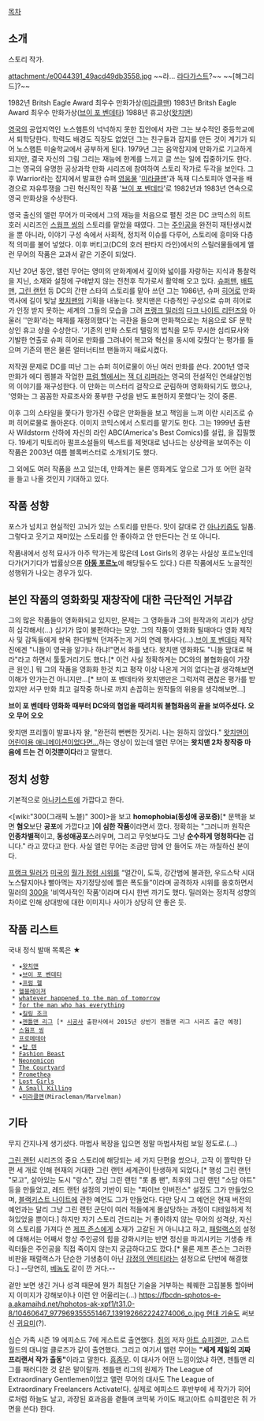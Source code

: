 [[목차]]

== 소개 ==
스토리 작가.

attachment:/e0044391_49acd49db3558.jpg
~~라... [[라다가스트]]?~~ ~~[해그리드]?~~

1982년 Britsh Eagle Award 최우수 만화가상([[미라클맨]])
1983년 Britsh Eagle Award 최우수 만화가상([[브이 포 벤데타]])
1988년 휴고상([[왓치맨]])

[[영국]]의 공업지역인 노스햄튼의 넉넉하지 못한 집안에서 자란 그는 보수적인 중등학교에서 퇴학당한다. 학력도 배경도 직장도 없었던 그는 친구들과 잡지를 만든 것이 계기가 되어 노스햄튼 미술학교에서 공부하게 된다. 1979년 그는 음악잡지에 만화가로 기고하게 되지만, 결국 자신의 그림 그리는 재능에 한계를 느끼고 글 쓰는 일에 집중하기도 한다. 그는 영국의 유명한 공상과학 만화 시리즈에 참여하여 스토리 작가로 두각을 보인다. 그 후 Warrior라는 잡지에서 발표한 슈퍼 [[영웅]]물 '[[미라클맨]]'과 독재 디스토피아 영국을 배경으로 자유투쟁을 그린 혁신적인 작품 '[[브이 포 벤데타]]'로 1982년과 1983년 연속으로 영국 만화상을 수상한다.

영국 출신의 앨런 무어가 미국에서 그의 재능을 처음으로 펼친 것은 DC 코믹스의 히트호러 시리즈인 [[스웜프 씽]]의 스토리를 맡았을 때였다. 그는 [[주인공]]을 완전히 재탄생시켰을 뿐 아니라, 이야기 구성 속에서 사회적, 정치적 이슈를 다루어, 스토리에 흥미와 다층적 의미를 불어 넣었다. 이후 버티고(DC의 호러 판타지 라인)에서의 스릴러물들에게 앨런 무어의 작품은 교과서 같은 기준이 되었다.

지난 20년 동안, 앨런 무어는 영미의 만화계에서 깊이와 넓이를 자랑하는 지식과 통찰력을 지닌, 소재와 설정에 구애받지 않는 전천후 작가로서 활약해 오고 있다. [[슈퍼맨]], [[배트맨]], [[그린 랜턴]] 등 DC의 간판 스타의 스토리를 맡아 쓰던 그는 1986년, 슈퍼 [[히어로]] 만화 역사에 길이 빛날 [[왓치맨]]의 기획을 내놓는다. 왓치맨은 다층적인 구성으로 슈퍼 히어로가 인정 받지 못하는 세계의 그들의 모습을 그려 [[프랭크 밀러]]의 [[다크 나이트 리턴즈]]와 아울러 ''만화'라는 매체를 재정의했다'는 극찬을 들으며 만화책으로는 처음으로 SF 문학상인 휴고 상을 수상한다. '기존의 만화 스토리 텔링의 법칙을 모두 무시한 심리묘사와 기발한 연출로 슈퍼 히어로 만화를 그려내어 복고와 혁신을 동시에 갖췄다'는 평가를 들으며 기존의 팬은 물론 얼터너티브 팬들까지 매료시켰다.

저작권 문제로 DC를 떠난 그는 슈퍼 히어로물이 아닌 여러 만화를 쓴다. 2001년 영국 만화가 에디 켐블과 작업한 [[프럼 헬]]에서는 [[잭 더 리퍼]]라는 영국의 전설적인 연쇄살인범의 이야기를 재구성한다. 이 만화는 미스터리 걸작으로 군림하며 영화화되기도 했으나, '영화는 그 꼼꼼한 자료조사와 풍부한 구성을 반도 표현하지 못했다'는 것이 중론.

이후 그의 스타일을 쫓다가 망가진 수많은 만화들을 보고 책임을 느껴 이란 시리즈로 슈퍼 히어로물로 돌아온다. 이미지 코믹스에서 스토리를 맡기도 한다. 그는 1999년 출판사 Wildstorm 산하에 자신의 라인 ABC(America's Best Comics)를 설립, <The League of Extraordinary Gentlemen>을 집필했다. 19세기 빅토리아 펄프소설들의 텍스트를 제멋대로 넘나드는 상상력을 보여주는 이 작품은 2003년 여름 블록버스터로 소개되기도 했다.

그 외에도 여러 작품을 쓰고 있는데, 만화계는 물론 영화계도 앞으로 그가 또 어떤 걸작을 들고 나올 것인지 기대하고 있다.

== 작품 성향 ==
포스가 넘치고 현실적인 고뇌가 있는 스토리를 만든다. 맛이 갈대로 간 [[아나키즘]]도 일품. 그렇다고 웃기고 재미있는 스토리를 안 좋아하고 안 만든다는 건 또 아니다.

작품내에서 성적 묘사가 아주 막가는게 많은데 Lost Girls의 경우는 사실상 포르노인데다가(거기다가 법률상으론 '''[[아동 포르노]]'''에 해당될수도 있다.) 다른 작품에서도 노골적인 성행위가 나오는 경우가 있다.

== 본인 작품의 영화화및 재창작에 대한 극단적인 거부감 ==
그의 많은 작품들이 영화화되고 있지만, 문제는 그 영화들과 그의 원작과의 괴리가 상당히 심각해서(...) 심기가 많이 불편하다는 모양. 그의 작품이 영화화 될때마다 영화 제작사 및 감독들에게 쌍욕 한다발씩 던져주는게 거의 연례 행사다(...).[[브이 포 벤데타]] 제작진에겐 "니들이 영국을 알기나 하냐!"면서 화를 냈다. 왓치맨 영화화도 "니들 맘대로 해라"라고 하면서 툴툴거리기도 했다.[* 이건 사실 정확하게는 DC와의 불협화음이 가장 큰 원인.] 뭐 그의 작품을 영화화 한것 치고 평작 이상 나온게 거의 없다는걸 생각해보면 이해가 안가는건 아니지만...[* 브이 포 벤데타와 왓치맨만은 그럭저럭 괜찮은 평가를 받았지만 서구 만화 최고 걸작중 하나로 까지 손꼽히는 원작들의 위용을 생각해보면...]

'''브이 포 벤데타 영화화 때부터 DC와의 협업을 때려치워 불협화음의 끝을 보여주셨다. 오오 무어 오오'''

왓치맨 프리퀄이 발표나자 왈, "완전히 뻔뻔한 짓거리. 나는 원하지 않았다." [http://youtu.be/YDDHHrt6l4w 왓치맨이 어린이용 애니메이션이었다면...]하는 영상이 있는데 앨런 무어는 '''왓치맨 2차 창작중 마음에 드는 건 이것뿐이다'''라고 말했다.

== 정치 성향 ==
기본적으로 [[아나키스트]]에 가깝다고 한다.

<[wiki:"300(그래픽 노블)" 300]>을 보고 '''homophobia(동성애 공포증)'''[* 문맥을 보면 '''혐오'''보단 '''공포'''에 가깝다고 ]'''이 심한 작품'''이라면서 깠다. 정확히는 "그러니까 원작은 '''인종차별적'''이고, '''동성애공포'''스러우며, 그리고 무엇보다도 그냥 '''순수하게 멍청하다는''' 겁니다." 라고 깠다고 한다. 사실 앨런 무어는 조금만 맘에 안 들어도 까는 까칠하신 분이다.

[[프랭크 밀러]]가 [[미국]]의 [[월가 점령 시위]]를 “얼간이, 도둑, 강간범에 불과한, 우드스탁 시대 노스탈지아나 빨아먹는 자기정당성에 쩔은 폭도들”이라며 공격하자 시위를 옹호하면서 밀러의 [[300]]을 '비역사적인 작품'이라며 다시 한번 까기도 했다. 밀러와는 정치적 성향의 차이로 인해 상대방에 대한 이미지나 사이가 상당히 안 좋은 듯.

== 작품 리스트 ==

국내 정식 발매 목록은 ★

  * ★[[왓치맨]]
  * ★[[브이 포 벤데타]]
  * ★[[프럼 헬]]
  * [[헬블레이져]]
  * [[whatever happened to the man of tomorrow]]
  * [[for the man who has everything]]
  * ★[[킬링 조크]]
  * ★[[젠틀맨 리그]] [* [[시공사]] 출판사에서 2015년 상반기 젠틀맨 리그 시리즈 출간 예정]
  * [[스웜프 씽]]
  * [[프로메테아]]
  * ★[[탑 텐]]
  * [[Fashion Beast]]
  * [[Neonomicon]]
  * [[The Courtyard]]
  * [[Promethea]]
  * [[Lost Girls]]
  * [[A Small Killing]]
  * ★[[미라클맨]](Miracleman/Marvelman)


== 기타 ==

무지 간지나게 생기셨다. 마법사 복장을 입으면 정말 마법사처럼 보일 정도로.(...)

[[그린 랜턴]] 시리즈의 중요 스토리에 해당되는 세 가지 단편을 썼으나, 고작 이 짤막한 단편 세 개로 인해 현재의 거대한 그린 랜턴 세계관이 탄생하게 되었다.[* 행성 그린 랜턴 "모고", 살아있는 도시 "랑스", 장님 그린 랜턴 "롯 롭 팬", 최후의 그린 랜턴 "소담 야트" 등을 만들었고, 레드 랜턴 설정의 기반이 되는 "파이브 인버전스" 설정도 그가 만들었으며, [[블랙키스트 나이트]]에 관한 예언도 그가 만들었다. 다만 당시 그 예언은 현재 버전의 예언과는 달리 그냥 그린 랜턴 군단이 여러 적들에게 몰살당하는 과정이 디테일하게 적혀있었을 뿐이다.] 하지만 자기 스토리 건드리는 거 좋아하지 않는 무어의 성격상, 자신의 스토리를 가져다 쓴 [[제프 존스]]에게 소재가 고갈된 거 아니냐고 하고, [[패럴랙스]]의 설정에 대해서는 어째서 항상 주인공의 힘을 강화시키는 반면 정신을 파괴시키는 기생충 캐릭터들은 주인공을 직접 죽이지 않는지 궁금하다고도 깠다.[* 물론 제프 존스는 그러한 비판을 패럴랙스가 단순한 기생충이 아닌 [[감정의 엔티티]]라는 설정으로 단번에 해결했다.] --당연히, [[베놈]]도 같이 깐 거다.--

겉만 보면 생긴 거나 성격 때문에 뭔가 최첨단 기술을 거부하는 퀘퀘한 고집불통 할아버지 이미지가 강해보이나 이런 안 어울리는(...) [[https://fbcdn-sphotos-e-a.akamaihd.net/hphotos-ak-xpf1/t31.0-8/10460647_977969355551467_139192662224274006_o.jpg  현대 기술]]도 써보신 [[귀요미]](?).

심슨 가족 시즌 19 에피소드 7에 게스트로 출연했다. [[쥐]]의 저자 [[아트 슈피겔만]], 고스트 월드의 대니얼 클로즈가 같이 출연했다. 그리고 여기서 앨런 무어는 '''"세계 제일의 괴짜 프리랜서 작가 출동"'''이라고 말한다. [[흠좀무]]. 이 대사가 어떤 느낌이었냐 하면, 젠틀맨 리그를 패러디한 것 같은 말이랄까. 젠틀맨 리그의 원제가 The League of Extraordinary Gentlemen이었고 앨런 무어의 대사도 The League of Extraordinary Freelancers Activate!다. 실제로 에피소드 후반부에 세 작가가 히어로처럼 하늘도 날고, 과장된 효과음을 곁들며 코믹북 가이도 패고(아트 슈피겔만은 쥐 가면을 쓴다) 한다.
